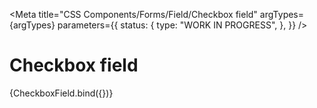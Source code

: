 
<Meta
  title="CSS Components/Forms/Field/Checkbox field"
  argTypes={argTypes}
  parameters={{
    status: {
      type: "WORK IN PROGRESS",
    },
  }}
/>

# Checkbox field

<Canvas>
  <Story name="Checkbox field" args={defaultArgs}>
    {CheckboxField.bind({})}
  </Story>
</Canvas>

<ArgsTable story="Checkbox field" />
